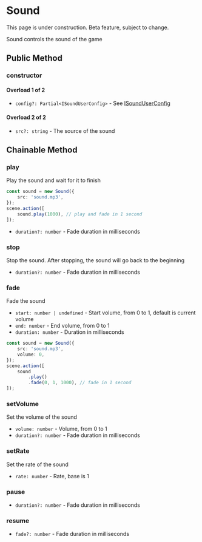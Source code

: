 
# Sound

<Callout type="warning" emoji="⚠️">
    This page is under construction.
</Callout>

<Callout type="warning" emoji="⚠️">
    Beta feature, subject to change.
</Callout>

Sound controls the sound of the game

## Public Method

### constructor

<Steps>

#### Overload 1 of 2

- `config?: Partial<ISoundUserConfig>` - See [ISoundUserConfig](../types/ISoundUserConfig)

#### Overload 2 of 2

- `src?: string` - The source of the sound

</Steps>

## Chainable Method

### play

<Steps>

Play the sound and wait for it to finish

```ts
const sound = new Sound({
    src: 'sound.mp3',
});
scene.action([
    sound.play(1000), // play and fade in 1 second
]);
```

- `duration?: number` - Fade duration in milliseconds

</Steps>

### stop

<Steps>

Stop the sound. After stopping, the sound will go back to the beginning

- `duration?: number` - Fade duration in milliseconds

</Steps>

### fade

<Steps>

Fade the sound

- `start: number | undefined` - Start volume, from 0 to 1, default is current volume
- `end: number` - End volume, from 0 to 1
- `duration: number` - Duration in milliseconds

```ts
const sound = new Sound({
    src: 'sound.mp3',
    volume: 0,
});
scene.action([
    sound
        .play()
        .fade(0, 1, 1000), // fade in 1 second
]);
```

</Steps>

### setVolume

<Steps>

Set the volume of the sound

- `volume: number` - Volume, from 0 to 1
- `duration?: number` - Fade duration in milliseconds

</Steps>

### setRate

<Steps>

Set the rate of the sound

- `rate: number` - Rate, base is 1

</Steps>

### pause

<Steps>

- `duration?: number` - Fade duration in milliseconds

</Steps>

### resume

<Steps>

- `fade?: number` - Fade duration in milliseconds

</Steps>
